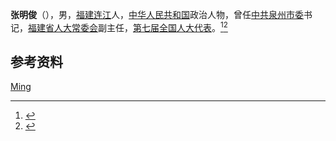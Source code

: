 {{Otheruses|other=名为张明俊的其他人物|张明俊}}

'''张明俊'''（{{bd|1930年|3月}}），男，[[福建|福建]][[连江|连江]]人，[[中华人民共和国|中华人民共和国]]政治人物，曾任[[中共泉州市委|中共泉州市委]]书记，[[福建省人大常委会|福建省人大常委会]]副主任，[[第七届全国人大代表|第七届全国人大代表]]。<ref>{{cite book|title=中囯人名大辞典·现任党政军领导人物卷|author=廖盖隆等编|year=1990|publisher=上海辞书出版社|location=上海|page=}}</ref><ref>{{Cite book|title=中华人民共和国职官志|author=何虎生, 李耀东, 向常福主编|publisher=中国社会出版社|year=2003|isbn=9787800883934|location=北京|pages=}}</ref>

== 参考资料 ==
{{reflist}}

{{中国人物小作品}}

{{Authority control}}
{{DEFAULTSORT:Zhang张}}
[[Category:张姓|Ming]]